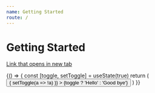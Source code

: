```yaml
---
name: Getting Started
route: /
---
```



# Getting Started

[Link that opens in new tab](https://duckduckgo.com)

<Playground>
    {() => {
        const [toggle, setToggle] = useState(true)
        return (
            <button
                onClick={() => {
                    setToggle(a => !a)
                }}
            >
                {toggle ? 'Hello' : 'Good bye'}
            </button>
        )
    }}
</Playground>
